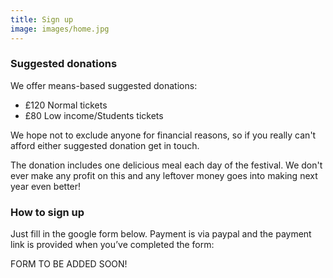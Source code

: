 ```yaml
---
title: Sign up
image: images/home.jpg
---
```

<!--StartFragment-->

### Suggested donations

We offer means-based suggested donations:

* £120 Normal tickets
* £80 Low income/Students tickets

We hope not to exclude anyone for financial reasons, so if you really can't afford either suggested donation get in touch. 

T﻿he donation includes one delicious meal each day of the festival. We don't ever make any profit on this and any leftover money goes into making next year even better!



### How to sign up

Just fill in the google form below. Payment is via paypal and the payment link is provided when you’ve completed the form:

F﻿ORM TO BE ADDED SOON!

<!--EndFragment-->